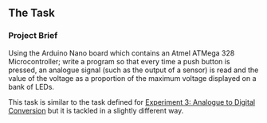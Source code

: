 ## The Task {#sec-programming-in-c-1}

### Project Brief {#sec-initial-task}

Using the Arduino Nano board which contains an Atmel ATMega 328 Microcontroller; write a program so that every time a push button is pressed, an analogue signal (such as the output of a sensor) is read and the value of the voltage as a proportion of the maximum voltage displayed on a bank of LEDs.

This task is similar to the task defined for [Experiment 3: Analogue to Digital Conversion](/labs/lab03) but it is tackled in a slightly different way.
